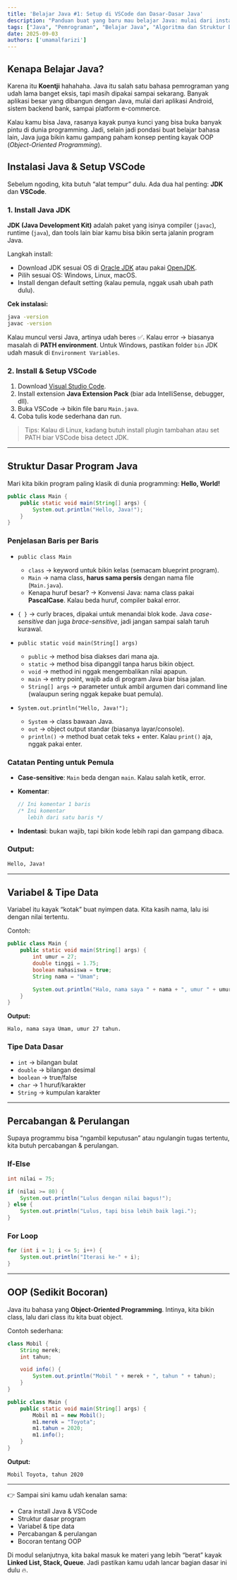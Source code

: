 ```yaml
---
title: 'Belajar Java #1: Setup di VSCode dan Dasar-Dasar Java'
description: "Panduan buat yang baru mau belajar Java: mulai dari instalasi JDK, setup di VSCode, sampai ngoding program sederhana. Cocok buat pemula yang pengen masuk dunia algoritma dan struktur data."
tags: ["Java", "Pemrograman", "Belajar Java", "Algoritma dan Struktur Data", "VSCode", "Programming Pemula"]
date: 2025-09-03
authors: ['umamalfarizi']
---
```


## Kenapa Belajar Java?

Karena itu **Koentji** hahahaha.
Java itu salah satu bahasa pemrograman yang udah lama banget eksis, tapi masih dipakai sampai sekarang. Banyak aplikasi besar yang dibangun dengan Java, mulai dari aplikasi Android, sistem backend bank, sampai platform e-commerce.

Kalau kamu bisa Java, rasanya kayak punya kunci yang bisa buka banyak pintu di dunia programming. Jadi, selain jadi pondasi buat belajar bahasa lain, Java juga bikin kamu gampang paham konsep penting kayak OOP (*Object-Oriented Programming*).

## Instalasi Java & Setup VSCode

Sebelum ngoding, kita butuh “alat tempur” dulu. Ada dua hal penting: **JDK** dan **VSCode**.

### 1. Install Java JDK

**JDK (Java Development Kit)** adalah paket yang isinya compiler (`javac`), runtime (`java`), dan tools lain biar kamu bisa bikin serta jalanin program Java.

Langkah install:

* Download JDK sesuai OS di [Oracle JDK](https://www.oracle.com/java/technologies/javase-downloads.html) atau pakai [OpenJDK](https://adoptium.net/).
* Pilih sesuai OS: Windows, Linux, macOS.
* Install dengan default setting (kalau pemula, nggak usah ubah path dulu).

**Cek instalasi:**

```bash
java -version
javac -version
```

Kalau muncul versi Java, artinya udah beres ✅.
Kalau error → biasanya masalah di **PATH environment**. Untuk Windows, pastikan folder `bin` JDK udah masuk di `Environment Variables`.

### 2. Install & Setup VSCode

1. Download [Visual Studio Code](https://code.visualstudio.com/).
2. Install extension **Java Extension Pack** (biar ada IntelliSense, debugger, dll).
3. Buka VSCode → bikin file baru `Main.java`.
4. Coba tulis kode sederhana dan run.

> Tips: Kalau di Linux, kadang butuh install plugin tambahan atau set PATH biar VSCode bisa detect JDK.

---

## Struktur Dasar Program Java

Mari kita bikin program paling klasik di dunia programming: **Hello, World!**

```java
public class Main {
    public static void main(String[] args) {
        System.out.println("Hello, Java!");
    }
}
```

### Penjelasan Baris per Baris

* `public class Main`

  * `class` → keyword untuk bikin kelas (semacam blueprint program).
  * `Main` → nama class, **harus sama persis** dengan nama file (`Main.java`).
  * Kenapa huruf besar? → Konvensi Java: nama class pakai **PascalCase**. Kalau beda huruf, compiler bakal error.

* `{ }` → curly braces, dipakai untuk menandai blok kode. Java *case-sensitive* dan juga *brace-sensitive*, jadi jangan sampai salah taruh kurawal.

* `public static void main(String[] args)`

  * `public` → method bisa diakses dari mana aja.
  * `static` → method bisa dipanggil tanpa harus bikin object.
  * `void` → method ini nggak mengembalikan nilai apapun.
  * `main` → entry point, wajib ada di program Java biar bisa jalan.
  * `String[] args` → parameter untuk ambil argumen dari command line (walaupun sering nggak kepake buat pemula).

* `System.out.println("Hello, Java!");`

  * `System` → class bawaan Java.
  * `out` → object output standar (biasanya layar/console).
  * `println()` → method buat cetak teks + enter. Kalau `print()` aja, nggak pakai enter.

### Catatan Penting untuk Pemula

* **Case-sensitive**: `Main` beda dengan `main`. Kalau salah ketik, error.
* **Komentar**:

  ```java
  // Ini komentar 1 baris
  /* Ini komentar
     lebih dari satu baris */
  ```
* **Indentasi**: bukan wajib, tapi bikin kode lebih rapi dan gampang dibaca.

### Output:

```bash
Hello, Java!
```

---

## Variabel & Tipe Data

Variabel itu kayak “kotak” buat nyimpen data. Kita kasih nama, lalu isi dengan nilai tertentu.

Contoh:

```java
public class Main {
    public static void main(String[] args) {
        int umur = 27;
        double tinggi = 1.75;
        boolean mahasiswa = true;
        String nama = "Umam";

        System.out.println("Halo, nama saya " + nama + ", umur " + umur + " tahun.");
    }
}
```

**Output:**

```
Halo, nama saya Umam, umur 27 tahun.
```

### Tipe Data Dasar

* `int` → bilangan bulat
* `double` → bilangan desimal
* `boolean` → true/false
* `char` → 1 huruf/karakter
* `String` → kumpulan karakter

---

## Percabangan & Perulangan

Supaya programmu bisa “ngambil keputusan” atau ngulangin tugas tertentu, kita butuh percabangan & perulangan.

### If-Else

```java
int nilai = 75;

if (nilai >= 80) {
    System.out.println("Lulus dengan nilai bagus!");
} else {
    System.out.println("Lulus, tapi bisa lebih baik lagi.");
}
```

### For Loop

```java
for (int i = 1; i <= 5; i++) {
    System.out.println("Iterasi ke-" + i);
}
```

---

## OOP (Sedikit Bocoran)

Java itu bahasa yang **Object-Oriented Programming**. Intinya, kita bikin class, lalu dari class itu kita buat object.

Contoh sederhana:

```java
class Mobil {
    String merek;
    int tahun;

    void info() {
        System.out.println("Mobil " + merek + ", tahun " + tahun);
    }
}

public class Main {
    public static void main(String[] args) {
        Mobil m1 = new Mobil();
        m1.merek = "Toyota";
        m1.tahun = 2020;
        m1.info();
    }
}
```

**Output:**

```
Mobil Toyota, tahun 2020
```

---

👉 Sampai sini kamu udah kenalan sama:

* Cara install Java & VSCode
* Struktur dasar program
* Variabel & tipe data
* Percabangan & perulangan
* Bocoran tentang OOP

Di modul selanjutnya, kita bakal masuk ke materi yang lebih “berat” kayak **Linked List, Stack, Queue**. Jadi pastikan kamu udah lancar bagian dasar ini dulu 🔥.

